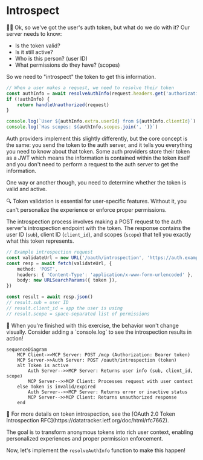# Introspect

<EpicVideo url="https://www.epicai.pro/workshops/day-7-8-mcp-auth/introspect-pjgp6" />

👨‍💼 Ok, so we've got the user's auth token, but what do we do with it? Our server needs to know:

- Is the token valid?
- Is it still active?
- Who is this person? (user ID)
- What permissions do they have? (scopes)

So we need to "introspect" the token to get this information.

```ts
// When a user makes a request, we need to resolve their token
const authInfo = await resolveAuthInfo(request.headers.get('authorization'))
if (!authInfo) {
	return handleUnauthorized(request)
}

console.log(`User ${authInfo.extra.userId} from ${authInfo.clientId}`)
console.log(`Has scopes: ${authInfo.scopes.join(', ')}`)
```

Auth providers implement this slightly differently, but the core concept is the same: you send the token to the auth server, and it tells you everything you need to know about that token. Some auth providers store their token as a JWT which means the information is contained within the token itself and you don't need to perform a request to the auth server to get the information.

One way or another though, you need to determine whether the token is valid and active.

<callout-info>
	🔍 Token validation is essential for user-specific features. Without it, you
	can't personalize the experience or enforce proper permissions.
</callout-info>

The introspection process involves making a POST request to the auth server's introspection endpoint with the token. The response contains the user ID (`sub`), client ID (`client_id`), and scopes (`scope`) that tell you exactly what this token represents.

```ts
// Example introspection request
const validateUrl = new URL('/oauth/introspection', 'https://auth.example.com')
const resp = await fetch(validateUrl, {
	method: 'POST',
	headers: { 'Content-Type': 'application/x-www-form-urlencoded' },
	body: new URLSearchParams({ token }),
})

const result = await resp.json()
// result.sub = user ID
// result.client_id = app the user is using
// result.scope = space-separated list of permissions
```

<callout-info>
	🎯 When you're finished with this exercise, the behavior won't change
	visually. Consider adding a `console.log` to see the introspection results in
	action!
</callout-info>

```mermaid
sequenceDiagram
    MCP Client->>MCP Server: POST /mcp (Authorization: Bearer token)
    MCP Server->>Auth Server: POST /oauth/introspection (token)
    alt Token is active
        Auth Server-->>MCP Server: Returns user info (sub, client_id, scope)
        MCP Server-->>MCP Client: Processes request with user context
    else Token is invalid/expired
        Auth Server-->>MCP Server: Returns error or inactive status
        MCP Server-->>MCP Client: Returns unauthorized response
    end
```

<callout-muted>
	📜 For more details on token introspection, see the [OAuth 2.0 Token
	Introspection RFC](https://datatracker.ietf.org/doc/html/rfc7662).
</callout-muted>

The goal is to transform anonymous tokens into rich user context, enabling personalized experiences and proper permission enforcement.

Now, let's implement the `resolveAuthInfo` function to make this happen!
